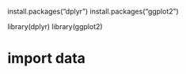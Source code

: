 install.packages("dplyr")
install.packages("ggplot2") 

library(dplyr)
library(ggplot2)

# import data 









